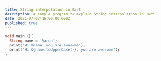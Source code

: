 ```yaml
---
title: String interpolation in Dart
description: A sample program to explain String interpolation in Dart.
date: 2021-07-07T16:00:00.000Z
published: true
---
```


```dart
void main (){
  String name = 'Varun';
  print('Hi $name, you are awesome');
  print('Hi ${name.toUpperCase()}, you are awesome');
}
```
